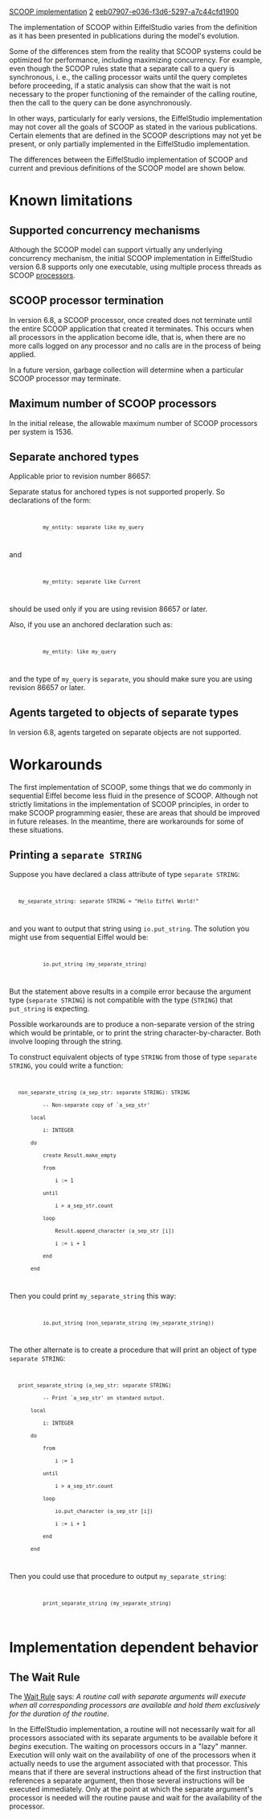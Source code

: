 [[Property:title|SCOOP implementation]]
[[Property:weight|2]]
[[Property:uuid|eeb07907-e036-f3d6-5297-a7c44cfd1900]]

The implementation of SCOOP within EiffelStudio varies from the definition as it has been presented in publications during the model's evolution. 

Some of the differences stem from the reality that SCOOP systems could be optimized for performance, including maximizing concurrency. For example, even though the SCOOP rules state that a separate call to a query is synchronous, i. e., the calling processor waits until the query completes before proceeding, if a static analysis can show that the wait is not necessary to the proper functioning of the remainder of the calling routine, then the call to the query can be done asynchronously. 

In other ways, particularly for early versions, the EiffelStudio implementation may not cover all the goals of SCOOP as stated in the various publications. Certain elements that are defined in the SCOOP descriptions may not yet be present, or only partially implemented in the EiffelStudio implementation.  

The differences between the EiffelStudio implementation of SCOOP and current and previous definitions of the SCOOP model are shown below.


=Known limitations=


==Supported concurrency mechanisms==

Although the SCOOP model can support virtually any underlying concurrency mechanism, the initial SCOOP implementation in EiffelStudio version 6.8 supports only one executable, using multiple process threads as SCOOP [[Concurrent Eiffel with SCOOP#Processors|processors]].


==SCOOP processor termination==

In version 6.8, a SCOOP processor, once created does not terminate until the entire SCOOP application that created it terminates. This occurs when all processors in the application become idle, that is, when there are no more calls logged on any processor and no calls are in the process of being applied. 

In a future version, garbage collection will determine when a particular SCOOP processor may terminate.


==Maximum number of SCOOP processors==

In the initial release, the allowable maximum number of SCOOP processors per system is 1536.


==Separate anchored types==

Applicable prior to revision number 86657: 

Separate status for anchored types is not supported properly. So declarations of the form:

<code>
            my_entity: separate like my_query
</code>
 
and

<code>
            my_entity: separate like Current
</code>

should be used only if you are using revision 86657 or later. 

Also, if you use an anchored declaration such as:

<code>
            my_entity: like my_query
</code>

and the type of <code>my_query</code> is <code>separate</code>, you should make sure you are using revision 86657 or later.


==Agents targeted to objects of separate types==

In version 6.8, agents targeted on separate objects are not supported.


=Workarounds=

The first implementation of SCOOP, some things that we do commonly in sequential Eiffel become less fluid in the presence of SCOOP. Although not strictly limitations in the implementation of SCOOP principles, in order to make SCOOP programming easier, these are areas that should be improved in future releases. In the meantime, there are workarounds for some of these situations.


==Printing a <code>separate STRING</code> ==

Suppose you have declared a class attribute of type <code>separate STRING</code>:

<code>
    my_separate_string: separate STRING = "Hello Eiffel World!"
</code>

and you want to output that string using <code>io.put_string</code>. The solution you might use from sequential Eiffel would be:

<code>
            io.put_string (my_separate_string)
</code>

But the statement above results in a compile error because the argument type (<code>separate STRING</code>) is not compatible with the type (<code>STRING</code>) that <code>put_string</code> is expecting.

Possible workarounds are to produce a non-separate version of the string which would be printable, or to print the string character-by-character. Both involve looping through the string. 

To construct equivalent objects of type <code>STRING</code> from those of type <code>separate STRING</code>, you could write a function:

<code>
    non_separate_string (a_sep_str: separate STRING): STRING
            -- Non-separate copy of `a_sep_str'
        local
            i: INTEGER
        do
            create Result.make_empty
            from
                i := 1
            until
                i > a_sep_str.count
            loop
                Result.append_character (a_sep_str [i])
                i := i + 1
            end
        end
</code>

Then you could print <code>my_separate_string</code> this way:

<code>
            io.put_string (non_separate_string (my_separate_string))
</code>

The other alternate is to create a procedure that will print an object of type <code>separate STRING</code>:

<code>
    print_separate_string (a_sep_str: separate STRING)
            -- Print `a_sep_str' on standard output.
        local
            i: INTEGER
        do
            from
                i := 1
            until
                i > a_sep_str.count
            loop
                io.put_character (a_sep_str [i])
                i := i + 1
            end
        end
</code>

Then you could use that procedure to output <code>my_separate_string</code>:

<code>
            print_separate_string (my_separate_string)
</code>


=Implementation dependent behavior=


==The Wait Rule==

The [[Concurrent Eiffel with SCOOP#Access to shared resources|Wait Rule]] says: ''A routine call with separate arguments will execute when all corresponding processors are available and hold them exclusively for the duration of the routine.''

In the EiffelStudio implementation, a routine will not necessarily wait for all processors associated with its separate arguments to be available before it ''begins'' execution. The waiting on processors occurs in a "lazy" manner. Execution will only wait on the availability of one of the processors when it actually needs to use the argument associated with that processor. This means that if there are several instructions ahead of the first instruction that references a separate argument, then those several instructions will be executed immediately. Only at the point at which the separate argument's processor is needed will the routine pause and wait for the availability of the processor.





